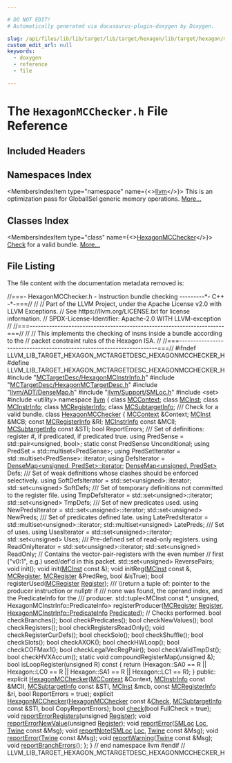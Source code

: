 ```yaml
---

# DO NOT EDIT!
# Automatically generated via docusaurus-plugin-doxygen by Doxygen.

slug: /api/files/lib/lib/target/lib/target/hexagon/lib/target/hexagon/mctargetdesc/hexagonmcchecker-h
custom_edit_url: null
keywords:
  - doxygen
  - reference
  - file

---
```





# The `HexagonMCChecker.h` File Reference

<DoxygenPage pluginConfig={pluginConfig}>



## Included Headers

<IncludesList>
<IncludesListItem
  filePath="MCTargetDesc/HexagonMCInstrInfo.h"
  permalink="/docs/api/files/lib/lib/target/lib/target/hexagon/lib/target/hexagon/mctargetdesc/hexagonmcinstrinfo-h"
  isLocal="true" />
<IncludesListItem
  filePath="MCTargetDesc/HexagonMCTargetDesc.h"
  permalink="/docs/api/files/lib/lib/target/lib/target/hexagon/lib/target/hexagon/mctargetdesc/hexagonmctargetdesc-h"
  isLocal="true" />
<IncludesListItem
  filePath="llvm/ADT/DenseMap.h"
  permalink="/docs/api/files/include/include/llvm/include/llvm/adt/densemap-h"
  isLocal="true" />
<IncludesListItem
  filePath="llvm/Support/SMLoc.h"
  permalink="/docs/api/files/include/include/llvm/include/llvm/support/smloc-h"
  isLocal="true" />
<IncludesListItem
  filePath="set"
  permalink=""
  isLocal="false" />
<IncludesListItem
  filePath="utility"
  permalink=""
  isLocal="false" />
</IncludesList>

## Namespaces Index

<MembersIndex>

<MembersIndexItem
  type="namespace"
  name={<><a href="/docs/api/namespaces/llvm">llvm</a></>}>
This is an optimization pass for GlobalISel generic memory operations. <a href="/docs/api/namespaces/llvm/#details">More...</a>
</MembersIndexItem>

</MembersIndex>

## Classes Index

<MembersIndex>

<MembersIndexItem
  type="class"
  name={<><a href="/docs/api/classes/llvm/hexagonmcchecker">HexagonMCChecker</a></>}>
<a href="/docs/api/namespaces/llvm/check">Check</a> for a valid bundle. <a href="/docs/api/classes/llvm/hexagonmcchecker/#details">More...</a>
</MembersIndexItem>

</MembersIndex>


## File Listing

The file content with the documentation metadata removed is:

<ProgramListing>

<Link id="l00001" /><CodeLine lineNumber="1"><span class="doxyHighlightComment">//===- HexagonMCChecker.h - Instruction bundle checking ---------&#42;- C++ -&#42;-===//</span></CodeLine>
<Link id="l00002" /><CodeLine lineNumber="2"><span class="doxyHighlightComment">//</span></CodeLine>
<Link id="l00003" /><CodeLine lineNumber="3"><span class="doxyHighlightComment">// Part of the LLVM Project, under the Apache License v2.0 with LLVM Exceptions.</span></CodeLine>
<Link id="l00004" /><CodeLine lineNumber="4"><span class="doxyHighlightComment">// See https://llvm.org/LICENSE.txt for license information.</span></CodeLine>
<Link id="l00005" /><CodeLine lineNumber="5"><span class="doxyHighlightComment">// SPDX-License-Identifier: Apache-2.0 WITH LLVM-exception</span></CodeLine>
<Link id="l00006" /><CodeLine lineNumber="6"><span class="doxyHighlightComment">//</span></CodeLine>
<Link id="l00007" /><CodeLine lineNumber="7"><span class="doxyHighlightComment">//===----------------------------------------------------------------------===//</span></CodeLine>
<Link id="l00008" /><CodeLine lineNumber="8"><span class="doxyHighlightComment">//</span></CodeLine>
<Link id="l00009" /><CodeLine lineNumber="9"><span class="doxyHighlightComment">// This implements the checking of insns inside a bundle according to the</span></CodeLine>
<Link id="l00010" /><CodeLine lineNumber="10"><span class="doxyHighlightComment">// packet constraint rules of the Hexagon ISA.</span></CodeLine>
<Link id="l00011" /><CodeLine lineNumber="11"><span class="doxyHighlightComment">//</span></CodeLine>
<Link id="l00012" /><CodeLine lineNumber="12"><span class="doxyHighlightComment">//===----------------------------------------------------------------------===//</span></CodeLine>
<Link id="l00013" /><CodeLine lineNumber="13"></CodeLine>
<Link id="l00014" /><CodeLine lineNumber="14"><span class="doxyHighlightPreprocessor">#ifndef LLVM&#95;LIB&#95;TARGET&#95;HEXAGON&#95;MCTARGETDESC&#95;HEXAGONMCCHECKER&#95;H</span></CodeLine>
<Link id="l00015" /><CodeLine lineNumber="15"><span class="doxyHighlightPreprocessor">#define LLVM&#95;LIB&#95;TARGET&#95;HEXAGON&#95;MCTARGETDESC&#95;HEXAGONMCCHECKER&#95;H</span></CodeLine>
<Link id="l00016" /><CodeLine lineNumber="16"></CodeLine>
<Link id="l00017" /><CodeLine lineNumber="17"><span class="doxyHighlightPreprocessor">#include &quot;<a href="/docs/api/files/lib/lib/target/lib/target/hexagon/lib/target/hexagon/mctargetdesc/hexagonmcinstrinfo-h">MCTargetDesc/HexagonMCInstrInfo.h</a>&quot;</span></CodeLine>
<Link id="l00018" /><CodeLine lineNumber="18"><span class="doxyHighlightPreprocessor">#include &quot;<a href="/docs/api/files/lib/lib/target/lib/target/hexagon/lib/target/hexagon/mctargetdesc/hexagonmctargetdesc-h">MCTargetDesc/HexagonMCTargetDesc.h</a>&quot;</span></CodeLine>
<Link id="l00019" /><CodeLine lineNumber="19"><span class="doxyHighlightPreprocessor">#include &quot;<a href="/docs/api/files/include/include/llvm/include/llvm/adt/densemap-h">llvm/ADT/DenseMap.h</a>&quot;</span></CodeLine>
<Link id="l00020" /><CodeLine lineNumber="20"><span class="doxyHighlightPreprocessor">#include &quot;<a href="/docs/api/files/include/include/llvm/include/llvm/support/smloc-h">llvm/Support/SMLoc.h</a>&quot;</span></CodeLine>
<Link id="l00021" /><CodeLine lineNumber="21"><span class="doxyHighlightPreprocessor">#include &lt;set&gt;</span></CodeLine>
<Link id="l00022" /><CodeLine lineNumber="22"><span class="doxyHighlightPreprocessor">#include &lt;utility&gt;</span></CodeLine>
<Link id="l00023" /><CodeLine lineNumber="23"></CodeLine>
<Link id="l00024" /><CodeLine lineNumber="24"><span class="doxyHighlightKeyword">namespace </span><span class="doxyHighlight"><a href="/docs/api/namespaces/llvm">llvm</a> &#123;</span></CodeLine>
<Link id="l00025" /><CodeLine lineNumber="25"></CodeLine>
<Link id="l00026" /><CodeLine lineNumber="26"><span class="doxyHighlightKeyword">class </span><span class="doxyHighlight"><a href="/docs/api/classes/llvm/mccontext">MCContext</a>;</span></CodeLine>
<Link id="l00027" /><CodeLine lineNumber="27"><span class="doxyHighlightKeyword">class </span><span class="doxyHighlight"><a href="/docs/api/classes/llvm/mcinst">MCInst</a>;</span></CodeLine>
<Link id="l00028" /><CodeLine lineNumber="28"><span class="doxyHighlightKeyword">class </span><span class="doxyHighlight"><a href="/docs/api/classes/llvm/mcinstrinfo">MCInstrInfo</a>;</span></CodeLine>
<Link id="l00029" /><CodeLine lineNumber="29"><span class="doxyHighlightKeyword">class </span><span class="doxyHighlight"><a href="/docs/api/classes/llvm/mcregisterinfo">MCRegisterInfo</a>;</span></CodeLine>
<Link id="l00030" /><CodeLine lineNumber="30"><span class="doxyHighlightKeyword">class </span><span class="doxyHighlight"><a href="/docs/api/classes/llvm/mcsubtargetinfo">MCSubtargetInfo</a>;</span></CodeLine>
<Link id="l00031" /><CodeLine lineNumber="31"></CodeLine>
<Link id="l00032" /><CodeLine lineNumber="32"><span class="doxyHighlightComment">/// Check for a valid bundle.</span></CodeLine>
<Link id="l00033" /><CodeLine lineNumber="33" lineLink="/docs/api/classes/llvm/hexagonmcchecker"><span class="doxyHighlightKeyword">class </span><span class="doxyHighlight"><a href="/docs/api/classes/llvm/hexagonmcchecker/#a37a640b00ce326b2ea2a8447e40b781e">HexagonMCChecker</a> &#123;</span></CodeLine>
<Link id="l00034" /><CodeLine lineNumber="34"><span class="doxyHighlight">  <a href="/docs/api/classes/llvm/mccontext">MCContext</a> &amp;Context;</span></CodeLine>
<Link id="l00035" /><CodeLine lineNumber="35"><span class="doxyHighlight">  <a href="/docs/api/classes/llvm/mcinst">MCInst</a> &amp;MCB;</span></CodeLine>
<Link id="l00036" /><CodeLine lineNumber="36"><span class="doxyHighlight">  </span><span class="doxyHighlightKeyword">const</span><span class="doxyHighlight"> <a href="/docs/api/classes/llvm/mcregisterinfo">MCRegisterInfo</a> &amp;RI;</span></CodeLine>
<Link id="l00037" /><CodeLine lineNumber="37"><span class="doxyHighlight">  <a href="/docs/api/classes/llvm/mcinstrinfo">MCInstrInfo</a> </span><span class="doxyHighlightKeyword">const</span><span class="doxyHighlight"> &amp;MCII;</span></CodeLine>
<Link id="l00038" /><CodeLine lineNumber="38"><span class="doxyHighlight">  <a href="/docs/api/classes/llvm/mcsubtargetinfo">MCSubtargetInfo</a> </span><span class="doxyHighlightKeyword">const</span><span class="doxyHighlight"> &amp;STI;</span></CodeLine>
<Link id="l00039" /><CodeLine lineNumber="39"><span class="doxyHighlight">  </span><span class="doxyHighlightKeywordType">bool</span><span class="doxyHighlight"> ReportErrors;</span></CodeLine>
<Link id="l00040" /><CodeLine lineNumber="40"></CodeLine>
<Link id="l00041" /><CodeLine lineNumber="41"><span class="doxyHighlightComment">  /// Set of definitions: register #, if predicated, if predicated true.</span></CodeLine>
<Link id="l00042" /><CodeLine lineNumber="42"><span class="doxyHighlight">  </span><span class="doxyHighlightKeyword">using </span><span class="doxyHighlight">PredSense = std::pair&lt;unsigned, bool&gt;;</span></CodeLine>
<Link id="l00043" /><CodeLine lineNumber="43"><span class="doxyHighlight">  </span><span class="doxyHighlightKeyword">static</span><span class="doxyHighlight"> </span><span class="doxyHighlightKeyword">const</span><span class="doxyHighlight"> PredSense Unconditional;</span></CodeLine>
<Link id="l00044" /><CodeLine lineNumber="44"><span class="doxyHighlight">  </span><span class="doxyHighlightKeyword">using </span><span class="doxyHighlight">PredSet = std::multiset&lt;PredSense&gt;;</span></CodeLine>
<Link id="l00045" /><CodeLine lineNumber="45"><span class="doxyHighlight">  </span><span class="doxyHighlightKeyword">using </span><span class="doxyHighlight">PredSetIterator = std::multiset&lt;PredSense&gt;::iterator;</span></CodeLine>
<Link id="l00046" /><CodeLine lineNumber="46"></CodeLine>
<Link id="l00047" /><CodeLine lineNumber="47"><span class="doxyHighlight">  </span><span class="doxyHighlightKeyword">using </span><span class="doxyHighlight">DefsIterator = <a href="/docs/api/classes/llvm/densemapbase/#a214e872d61db2ea8cb023f127cafd0b9">DenseMap&lt;unsigned, PredSet&gt;::iterator</a>;</span></CodeLine>
<Link id="l00048" /><CodeLine lineNumber="48"><span class="doxyHighlight">  <a href="/docs/api/classes/llvm/densemap">DenseMap&lt;unsigned, PredSet&gt;</a> Defs;</span></CodeLine>
<Link id="l00049" /><CodeLine lineNumber="49"></CodeLine>
<Link id="l00050" /><CodeLine lineNumber="50"><span class="doxyHighlightComment">  /// Set of weak definitions whose clashes should be enforced selectively.</span></CodeLine>
<Link id="l00051" /><CodeLine lineNumber="51"><span class="doxyHighlight">  </span><span class="doxyHighlightKeyword">using </span><span class="doxyHighlight">SoftDefsIterator = std::set&lt;unsigned&gt;::iterator;</span></CodeLine>
<Link id="l00052" /><CodeLine lineNumber="52"><span class="doxyHighlight">  std::set&lt;unsigned&gt; SoftDefs;</span></CodeLine>
<Link id="l00053" /><CodeLine lineNumber="53"></CodeLine>
<Link id="l00054" /><CodeLine lineNumber="54"><span class="doxyHighlightComment">  /// Set of temporary definitions not committed to the register file.</span></CodeLine>
<Link id="l00055" /><CodeLine lineNumber="55"><span class="doxyHighlight">  </span><span class="doxyHighlightKeyword">using </span><span class="doxyHighlight">TmpDefsIterator = std::set&lt;unsigned&gt;::iterator;</span></CodeLine>
<Link id="l00056" /><CodeLine lineNumber="56"><span class="doxyHighlight">  std::set&lt;unsigned&gt; TmpDefs;</span></CodeLine>
<Link id="l00057" /><CodeLine lineNumber="57"></CodeLine>
<Link id="l00058" /><CodeLine lineNumber="58"><span class="doxyHighlightComment">  /// Set of new predicates used.</span></CodeLine>
<Link id="l00059" /><CodeLine lineNumber="59"><span class="doxyHighlight">  </span><span class="doxyHighlightKeyword">using </span><span class="doxyHighlight">NewPredsIterator = std::set&lt;unsigned&gt;::iterator;</span></CodeLine>
<Link id="l00060" /><CodeLine lineNumber="60"><span class="doxyHighlight">  std::set&lt;unsigned&gt; NewPreds;</span></CodeLine>
<Link id="l00061" /><CodeLine lineNumber="61"></CodeLine>
<Link id="l00062" /><CodeLine lineNumber="62"><span class="doxyHighlightComment">  /// Set of predicates defined late.</span></CodeLine>
<Link id="l00063" /><CodeLine lineNumber="63"><span class="doxyHighlight">  </span><span class="doxyHighlightKeyword">using </span><span class="doxyHighlight">LatePredsIterator = std::multiset&lt;unsigned&gt;::iterator;</span></CodeLine>
<Link id="l00064" /><CodeLine lineNumber="64"><span class="doxyHighlight">  std::multiset&lt;unsigned&gt; LatePreds;</span></CodeLine>
<Link id="l00065" /><CodeLine lineNumber="65"></CodeLine>
<Link id="l00066" /><CodeLine lineNumber="66"><span class="doxyHighlightComment">  /// Set of uses.</span></CodeLine>
<Link id="l00067" /><CodeLine lineNumber="67"><span class="doxyHighlight">  </span><span class="doxyHighlightKeyword">using </span><span class="doxyHighlight">UsesIterator = std::set&lt;unsigned&gt;::iterator;</span></CodeLine>
<Link id="l00068" /><CodeLine lineNumber="68"><span class="doxyHighlight">  std::set&lt;unsigned&gt; Uses;</span></CodeLine>
<Link id="l00069" /><CodeLine lineNumber="69"></CodeLine>
<Link id="l00070" /><CodeLine lineNumber="70"><span class="doxyHighlightComment">  /// Pre-defined set of read-only registers.</span></CodeLine>
<Link id="l00071" /><CodeLine lineNumber="71"><span class="doxyHighlight">  </span><span class="doxyHighlightKeyword">using </span><span class="doxyHighlight">ReadOnlyIterator = std::set&lt;unsigned&gt;::iterator;</span></CodeLine>
<Link id="l00072" /><CodeLine lineNumber="72"><span class="doxyHighlight">  std::set&lt;unsigned&gt; ReadOnly;</span></CodeLine>
<Link id="l00073" /><CodeLine lineNumber="73"></CodeLine>
<Link id="l00074" /><CodeLine lineNumber="74"><span class="doxyHighlight">  </span><span class="doxyHighlightComment">// Contains the vector-pair-registers with the even number</span></CodeLine>
<Link id="l00075" /><CodeLine lineNumber="75"><span class="doxyHighlight">  </span><span class="doxyHighlightComment">// first (&quot;v0:1&quot;, e.g.) used/def&#39;d in this packet.</span></CodeLine>
<Link id="l00076" /><CodeLine lineNumber="76"><span class="doxyHighlight">  std::set&lt;unsigned&gt; ReversePairs;</span></CodeLine>
<Link id="l00077" /><CodeLine lineNumber="77"></CodeLine>
<Link id="l00078" /><CodeLine lineNumber="78"><span class="doxyHighlight">  </span><span class="doxyHighlightKeywordType">void</span><span class="doxyHighlight"> init();</span></CodeLine>
<Link id="l00079" /><CodeLine lineNumber="79"><span class="doxyHighlight">  </span><span class="doxyHighlightKeywordType">void</span><span class="doxyHighlight"> init(<a href="/docs/api/classes/llvm/mcinst">MCInst</a> </span><span class="doxyHighlightKeyword">const</span><span class="doxyHighlight"> &amp;);</span></CodeLine>
<Link id="l00080" /><CodeLine lineNumber="80"><span class="doxyHighlight">  </span><span class="doxyHighlightKeywordType">void</span><span class="doxyHighlight"> initReg(<a href="/docs/api/classes/llvm/mcinst">MCInst</a> </span><span class="doxyHighlightKeyword">const</span><span class="doxyHighlight"> &amp;, <a href="/docs/api/classes/llvm/mcregister">MCRegister</a>, <a href="/docs/api/classes/llvm/mcregister">MCRegister</a> &amp;PredReg, </span><span class="doxyHighlightKeywordType">bool</span><span class="doxyHighlight"> &amp;isTrue);</span></CodeLine>
<Link id="l00081" /><CodeLine lineNumber="81"></CodeLine>
<Link id="l00082" /><CodeLine lineNumber="82"><span class="doxyHighlight">  </span><span class="doxyHighlightKeywordType">bool</span><span class="doxyHighlight"> registerUsed(<a href="/docs/api/classes/llvm/mcregister">MCRegister</a> <a href="/docs/api/classes/llvm/register">Register</a>);</span></CodeLine>
<Link id="l00083" /><CodeLine lineNumber="83"></CodeLine>
<Link id="l00084" /><CodeLine lineNumber="84"><span class="doxyHighlightComment">  /// \\return a tuple of: pointer to the producer instruction or nullptr if</span></CodeLine>
<Link id="l00085" /><CodeLine lineNumber="85"><span class="doxyHighlightComment">  /// none was found, the operand index, and the PredicateInfo for the</span></CodeLine>
<Link id="l00086" /><CodeLine lineNumber="86"><span class="doxyHighlightComment">  /// producer.</span></CodeLine>
<Link id="l00087" /><CodeLine lineNumber="87"><span class="doxyHighlight">  std::tuple&lt;MCInst const &#42;, unsigned, HexagonMCInstrInfo::PredicateInfo&gt;</span></CodeLine>
<Link id="l00088" /><CodeLine lineNumber="88"><span class="doxyHighlight">  registerProducer(<a href="/docs/api/classes/llvm/mcregister">MCRegister</a> <a href="/docs/api/classes/llvm/register">Register</a>,</span></CodeLine>
<Link id="l00089" /><CodeLine lineNumber="89"><span class="doxyHighlight">                   <a href="/docs/api/classes/llvm/hexagonmcinstrinfo/predicateinfo">HexagonMCInstrInfo::PredicateInfo</a> <a href="/docs/api/namespaces/llvm/#a205029ee514828d0fb4988399ef3ece4af3b3369c27dc1c8355bcccdf3b7d5578">Predicated</a>);</span></CodeLine>
<Link id="l00090" /><CodeLine lineNumber="90"></CodeLine>
<Link id="l00091" /><CodeLine lineNumber="91"><span class="doxyHighlight">  </span><span class="doxyHighlightComment">// Checks performed.</span></CodeLine>
<Link id="l00092" /><CodeLine lineNumber="92"><span class="doxyHighlight">  </span><span class="doxyHighlightKeywordType">bool</span><span class="doxyHighlight"> checkBranches();</span></CodeLine>
<Link id="l00093" /><CodeLine lineNumber="93"><span class="doxyHighlight">  </span><span class="doxyHighlightKeywordType">bool</span><span class="doxyHighlight"> checkPredicates();</span></CodeLine>
<Link id="l00094" /><CodeLine lineNumber="94"><span class="doxyHighlight">  </span><span class="doxyHighlightKeywordType">bool</span><span class="doxyHighlight"> checkNewValues();</span></CodeLine>
<Link id="l00095" /><CodeLine lineNumber="95"><span class="doxyHighlight">  </span><span class="doxyHighlightKeywordType">bool</span><span class="doxyHighlight"> checkRegisters();</span></CodeLine>
<Link id="l00096" /><CodeLine lineNumber="96"><span class="doxyHighlight">  </span><span class="doxyHighlightKeywordType">bool</span><span class="doxyHighlight"> checkRegistersReadOnly();</span></CodeLine>
<Link id="l00097" /><CodeLine lineNumber="97"><span class="doxyHighlight">  </span><span class="doxyHighlightKeywordType">void</span><span class="doxyHighlight"> checkRegisterCurDefs();</span></CodeLine>
<Link id="l00098" /><CodeLine lineNumber="98"><span class="doxyHighlight">  </span><span class="doxyHighlightKeywordType">bool</span><span class="doxyHighlight"> checkSolo();</span></CodeLine>
<Link id="l00099" /><CodeLine lineNumber="99"><span class="doxyHighlight">  </span><span class="doxyHighlightKeywordType">bool</span><span class="doxyHighlight"> checkShuffle();</span></CodeLine>
<Link id="l00100" /><CodeLine lineNumber="100"><span class="doxyHighlight">  </span><span class="doxyHighlightKeywordType">bool</span><span class="doxyHighlight"> checkSlots();</span></CodeLine>
<Link id="l00101" /><CodeLine lineNumber="101"><span class="doxyHighlight">  </span><span class="doxyHighlightKeywordType">bool</span><span class="doxyHighlight"> checkAXOK();</span></CodeLine>
<Link id="l00102" /><CodeLine lineNumber="102"><span class="doxyHighlight">  </span><span class="doxyHighlightKeywordType">bool</span><span class="doxyHighlight"> checkHWLoop();</span></CodeLine>
<Link id="l00103" /><CodeLine lineNumber="103"><span class="doxyHighlight">  </span><span class="doxyHighlightKeywordType">bool</span><span class="doxyHighlight"> checkCOFMax1();</span></CodeLine>
<Link id="l00104" /><CodeLine lineNumber="104"><span class="doxyHighlight">  </span><span class="doxyHighlightKeywordType">bool</span><span class="doxyHighlight"> checkLegalVecRegPair();</span></CodeLine>
<Link id="l00105" /><CodeLine lineNumber="105"><span class="doxyHighlight">  </span><span class="doxyHighlightKeywordType">bool</span><span class="doxyHighlight"> checkValidTmpDst();</span></CodeLine>
<Link id="l00106" /><CodeLine lineNumber="106"><span class="doxyHighlight">  </span><span class="doxyHighlightKeywordType">bool</span><span class="doxyHighlight"> checkHVXAccum();</span></CodeLine>
<Link id="l00107" /><CodeLine lineNumber="107"></CodeLine>
<Link id="l00108" /><CodeLine lineNumber="108"><span class="doxyHighlight">  </span><span class="doxyHighlightKeyword">static</span><span class="doxyHighlight"> </span><span class="doxyHighlightKeywordType">void</span><span class="doxyHighlight"> compoundRegisterMap(</span><span class="doxyHighlightKeywordType">unsigned</span><span class="doxyHighlight"> &amp;);</span></CodeLine>
<Link id="l00109" /><CodeLine lineNumber="109"></CodeLine>
<Link id="l00110" /><CodeLine lineNumber="110"><span class="doxyHighlight">  </span><span class="doxyHighlightKeywordType">bool</span><span class="doxyHighlight"> isLoopRegister(</span><span class="doxyHighlightKeywordType">unsigned</span><span class="doxyHighlight"> R)</span><span class="doxyHighlightKeyword"> const </span><span class="doxyHighlight">&#123;</span></CodeLine>
<Link id="l00111" /><CodeLine lineNumber="111"><span class="doxyHighlight">    </span><span class="doxyHighlightKeywordFlow">return</span><span class="doxyHighlight"> (Hexagon::SA0 == R || Hexagon::LC0 == R || Hexagon::SA1 == R ||</span></CodeLine>
<Link id="l00112" /><CodeLine lineNumber="112"><span class="doxyHighlight">            Hexagon::LC1 == R);</span></CodeLine>
<Link id="l00113" /><CodeLine lineNumber="113"><span class="doxyHighlight">  &#125;</span></CodeLine>
<Link id="l00114" /><CodeLine lineNumber="114"></CodeLine>
<Link id="l00115" /><CodeLine lineNumber="115"><span class="doxyHighlightKeyword">public</span><span class="doxyHighlight">:</span></CodeLine>
<Link id="l00116" /><CodeLine lineNumber="116"><span class="doxyHighlight">  </span><span class="doxyHighlightKeyword">explicit</span><span class="doxyHighlight"> <a href="/docs/api/classes/llvm/hexagonmcchecker/#a37a640b00ce326b2ea2a8447e40b781e">HexagonMCChecker</a>(<a href="/docs/api/classes/llvm/mccontext">MCContext</a> &amp;Context, <a href="/docs/api/classes/llvm/mcinstrinfo">MCInstrInfo</a> </span><span class="doxyHighlightKeyword">const</span><span class="doxyHighlight"> &amp;MCII,</span></CodeLine>
<Link id="l00117" /><CodeLine lineNumber="117"><span class="doxyHighlight">                            <a href="/docs/api/classes/llvm/mcsubtargetinfo">MCSubtargetInfo</a> </span><span class="doxyHighlightKeyword">const</span><span class="doxyHighlight"> &amp;STI, <a href="/docs/api/classes/llvm/mcinst">MCInst</a> &amp;mcb,</span></CodeLine>
<Link id="l00118" /><CodeLine lineNumber="118"><span class="doxyHighlight">                            </span><span class="doxyHighlightKeyword">const</span><span class="doxyHighlight"> <a href="/docs/api/classes/llvm/mcregisterinfo">MCRegisterInfo</a> &amp;ri, </span><span class="doxyHighlightKeywordType">bool</span><span class="doxyHighlight"> ReportErrors = </span><span class="doxyHighlightKeyword">true</span><span class="doxyHighlight">);</span></CodeLine>
<Link id="l00119" /><CodeLine lineNumber="119"><span class="doxyHighlight">  </span><span class="doxyHighlightKeyword">explicit</span><span class="doxyHighlight"> <a href="/docs/api/classes/llvm/hexagonmcchecker/#a37a640b00ce326b2ea2a8447e40b781e">HexagonMCChecker</a>(<a href="/docs/api/classes/llvm/hexagonmcchecker/#a37a640b00ce326b2ea2a8447e40b781e">HexagonMCChecker</a> </span><span class="doxyHighlightKeyword">const</span><span class="doxyHighlight"> &amp;<a href="/docs/api/namespaces/llvm/check">Check</a>,</span></CodeLine>
<Link id="l00120" /><CodeLine lineNumber="120"><span class="doxyHighlight">                            <a href="/docs/api/classes/llvm/mcsubtargetinfo">MCSubtargetInfo</a> </span><span class="doxyHighlightKeyword">const</span><span class="doxyHighlight"> &amp;STI, </span><span class="doxyHighlightKeywordType">bool</span><span class="doxyHighlight"> CopyReportErrors);</span></CodeLine>
<Link id="l00121" /><CodeLine lineNumber="121"></CodeLine>
<Link id="l00122" /><CodeLine lineNumber="122"><span class="doxyHighlight">  </span><span class="doxyHighlightKeywordType">bool</span><span class="doxyHighlight"> <a href="/docs/api/classes/llvm/hexagonmcchecker/#a51fa2302a4a13602a1942ab9cd7588ff">check</a>(</span><span class="doxyHighlightKeywordType">bool</span><span class="doxyHighlight"> FullCheck = </span><span class="doxyHighlightKeyword">true</span><span class="doxyHighlight">);</span></CodeLine>
<Link id="l00123" /><CodeLine lineNumber="123"><span class="doxyHighlight">  </span><span class="doxyHighlightKeywordType">void</span><span class="doxyHighlight"> <a href="/docs/api/classes/llvm/hexagonmcchecker/#ac690e55a415a28179785b7fa0f785cfe">reportErrorRegisters</a>(</span><span class="doxyHighlightKeywordType">unsigned</span><span class="doxyHighlight"> <a href="/docs/api/classes/llvm/register">Register</a>);</span></CodeLine>
<Link id="l00124" /><CodeLine lineNumber="124"><span class="doxyHighlight">  </span><span class="doxyHighlightKeywordType">void</span><span class="doxyHighlight"> <a href="/docs/api/classes/llvm/hexagonmcchecker/#ad58ff9c46a0c0f9d2b51209f0fb4ce47">reportErrorNewValue</a>(</span><span class="doxyHighlightKeywordType">unsigned</span><span class="doxyHighlight"> <a href="/docs/api/classes/llvm/register">Register</a>);</span></CodeLine>
<Link id="l00125" /><CodeLine lineNumber="125"><span class="doxyHighlight">  </span><span class="doxyHighlightKeywordType">void</span><span class="doxyHighlight"> <a href="/docs/api/classes/llvm/hexagonmcchecker/#afe6df6cb15983c71c2f920c3085ce889">reportError</a>(<a href="/docs/api/classes/llvm/smloc">SMLoc</a> <a href="/docs/api/namespaces/llvm/loc">Loc</a>, <a href="/docs/api/classes/llvm/twine">Twine</a> </span><span class="doxyHighlightKeyword">const</span><span class="doxyHighlight"> &amp;Msg);</span></CodeLine>
<Link id="l00126" /><CodeLine lineNumber="126"><span class="doxyHighlight">  </span><span class="doxyHighlightKeywordType">void</span><span class="doxyHighlight"> <a href="/docs/api/classes/llvm/hexagonmcchecker/#a8fb30cf07c177c578ff96211148288ab">reportNote</a>(<a href="/docs/api/classes/llvm/smloc">SMLoc</a> <a href="/docs/api/namespaces/llvm/loc">Loc</a>, <a href="/docs/api/classes/llvm/twine">Twine</a> </span><span class="doxyHighlightKeyword">const</span><span class="doxyHighlight"> &amp;Msg);</span></CodeLine>
<Link id="l00127" /><CodeLine lineNumber="127"><span class="doxyHighlight">  </span><span class="doxyHighlightKeywordType">void</span><span class="doxyHighlight"> <a href="/docs/api/classes/llvm/hexagonmcchecker/#afe6df6cb15983c71c2f920c3085ce889">reportError</a>(<a href="/docs/api/classes/llvm/twine">Twine</a> </span><span class="doxyHighlightKeyword">const</span><span class="doxyHighlight"> &amp;Msg);</span></CodeLine>
<Link id="l00128" /><CodeLine lineNumber="128"><span class="doxyHighlight">  </span><span class="doxyHighlightKeywordType">void</span><span class="doxyHighlight"> <a href="/docs/api/classes/llvm/hexagonmcchecker/#a688e482c103c874c88f9d436ac0c28a2">reportWarning</a>(<a href="/docs/api/classes/llvm/twine">Twine</a> </span><span class="doxyHighlightKeyword">const</span><span class="doxyHighlight"> &amp;Msg);</span></CodeLine>
<Link id="l00129" /><CodeLine lineNumber="129"><span class="doxyHighlight">  </span><span class="doxyHighlightKeywordType">void</span><span class="doxyHighlight"> <a href="/docs/api/classes/llvm/hexagonmcchecker/#ac0b7839d85c05803577cbf09d18c879b">reportBranchErrors</a>();</span></CodeLine>
<Link id="l00130" /><CodeLine lineNumber="130"><span class="doxyHighlight">&#125;;</span></CodeLine>
<Link id="l00131" /><CodeLine lineNumber="131"></CodeLine>
<Link id="l00132" /><CodeLine lineNumber="132"><span class="doxyHighlight">&#125; </span><span class="doxyHighlightComment">// end namespace llvm</span></CodeLine>
<Link id="l00133" /><CodeLine lineNumber="133"></CodeLine>
<Link id="l00134" /><CodeLine lineNumber="134"><span class="doxyHighlightPreprocessor">#endif </span><span class="doxyHighlightComment">// LLVM&#95;LIB&#95;TARGET&#95;HEXAGON&#95;MCTARGETDESC&#95;HEXAGONMCCHECKER&#95;H</span></CodeLine>

</ProgramListing>


</DoxygenPage>
